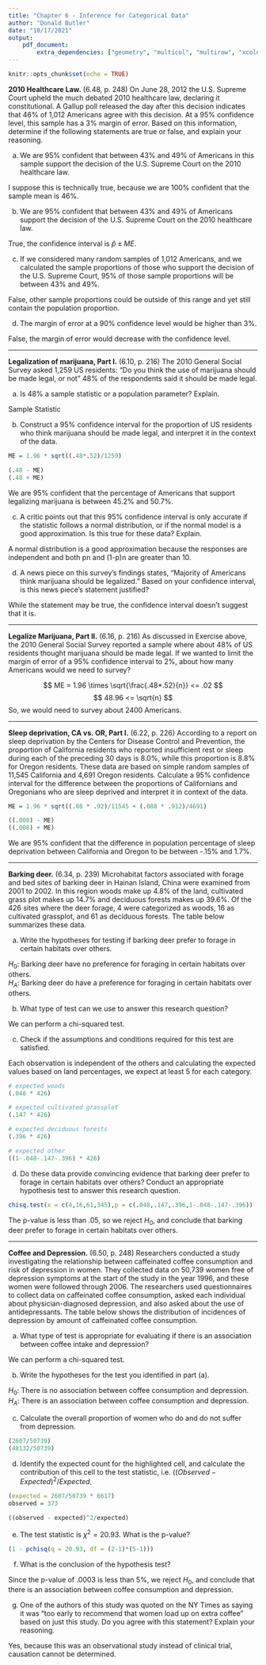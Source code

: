 ```yaml
---
title: "Chapter 6 - Inference for Categorical Data"
author: "Donald Butler"
date: "10/17/2021"
output:
    pdf_document:
        extra_dependencies: ["geometry", "multicol", "multirow", "xcolor"]
---
```


```r
knitr::opts_chunk$set(echo = TRUE)
```

**2010 Healthcare Law.** (6.48, p. 248) On June 28, 2012 the U.S. Supreme Court upheld the much debated 2010 healthcare law, declaring it constitutional. A Gallup poll released the day after this decision indicates that 46% of 1,012 Americans agree with this decision. At a 95% confidence level, this sample has a 3% margin of error. Based on this information, determine if the following statements are true or false, and explain your reasoning.

(a) We are 95% confident that between 43% and 49% of Americans in this sample support the decision of the U.S. Supreme Court on the 2010 healthcare law.

I suppose this is technically true, because we are 100% confident that the sample mean is 46%.

(b) We are 95% confident that between 43% and 49% of Americans support the decision of the U.S. Supreme Court on the 2010 healthcare law.

True, the confidence interval is $\hat{p} \pm ME$.

(c) If we considered many random samples of 1,012 Americans, and we calculated the sample proportions of those who support the decision of the U.S. Supreme Court, 95% of those sample proportions will be between 43% and 49%.

False, other sample proportions could be outside of this range and yet still contain the population proportion.

(d) The margin of error at a 90% confidence level would be higher than 3%.

False, the margin of error would decrease with the confidence level. 

--------------------------------------------------------------------------------

\clearpage

**Legalization of marijuana, Part I.** (6.10, p. 216) The 2010 General Social Survey asked 1,259 US residents: "Do you think the use of marijuana should be made legal, or not" 48% of the respondents said it should be made legal.

(a) Is 48% a sample statistic or a population parameter? Explain.

Sample Statistic

(b) Construct a 95% confidence interval for the proportion of US residents who think marijuana should be made legal, and interpret it in the context of the data.

```r
ME = 1.96 * sqrt((.48*.52)/1259)

(.48 - ME)
(.48 + ME)
```
We are 95% confident that the percentage of Americans that support legalizing marijuana is between 45.2% and 50.7%.

(c) A critic points out that this 95% confidence interval is only accurate if the statistic follows a normal distribution, or if the normal model is a good approximation. Is this true for these data? Explain.

A normal distribution is a good approximation because the responses are independent and both pn and (1-p)n are greater than 10.

(d) A news piece on this survey's findings states, "Majority of Americans think marijuana should be legalized." Based on your confidence interval, is this news piece's statement justified?

While the statement may be true, the confidence interval doesn't suggest that it is.

--------------------------------------------------------------------------------

\clearpage

**Legalize Marijuana, Part II.** (6.16, p. 216) As discussed in Exercise above, the 2010 General Social Survey reported a sample where about 48% of US residents thought marijuana should be made legal. If we wanted to limit the margin of error of a 95% confidence interval to 2%, about how many Americans would we need to survey?

$$
ME = 1.96 \times \sqrt{\frac{.48*.52}{n}} <= .02
$$
$$
48.96 <= \sqrt{n}
$$
So, we would need to survey about 2400 Americans.

--------------------------------------------------------------------------------

\clearpage

**Sleep deprivation, CA vs. OR, Part I.** (6.22, p. 226) According to a report on sleep deprivation by the Centers for Disease Control and Prevention, the proportion of California residents who reported insufficient rest or sleep during each of the preceding 30 days is 8.0%, while this proportion is 8.8% for Oregon residents. These data are based on simple random samples of 11,545 California and 4,691 Oregon residents. Calculate a 95% confidence interval for the difference between the proportions of Californians and Oregonians who are sleep deprived and interpret it in context of the data.

```r
ME = 1.96 * sqrt((.08 * .92)/11545 + (.088 * .912)/4691)

((.008) - ME)
((.008) + ME)
```
We are 95% confident that the difference in population percentage of sleep deprivation between California and Oregon to be between -.15% and 1.7%.

--------------------------------------------------------------------------------

\clearpage

**Barking deer.** (6.34, p. 239) Microhabitat factors associated with forage and bed sites of barking deer in Hainan Island, China were examined from 2001 to 2002. In this region woods make up 4.8% of the land, cultivated grass plot makes up 14.7% and deciduous forests makes up 39.6%. Of the 426 sites where the deer forage, 4 were categorized as woods, 16 as cultivated grassplot, and 61 as deciduous forests. The table below summarizes these data.

\begin{center}
\begin{tabular}{c c c c c}
Woods	& Cultivated grassplot	& Deciduous forests	 & Other & Total \\
\hline 
4		& 16					& 61			     & 345	 & 426 \\
\end{tabular}
\end{center}

(a) Write the hypotheses for testing if barking deer prefer to forage in certain habitats over others.

$H_0:$ Barking deer have no preference for foraging in certain habitats over others.  
$H_A:$ Barking deer do have a preference for foraging in certain habitats over others.

(b) What type of test can we use to answer this research question?

We can perform a chi-squared test.

(c) Check if the assumptions and conditions required for this test are satisfied.

Each observation is independent of the others and calculating the expected values based on land percentages, we expect at least 5 for each category.

```r
# expected woods
(.048 * 426)

# expected cultivated grassplot
(.147 * 426)

# expected deciduous forests
(.396 * 426)

# expected other
((1-.048-.147-.396) * 426)
```

(d) Do these data provide convincing evidence that barking deer prefer to forage in certain habitats over others? Conduct an appropriate hypothesis test to answer this research question.

```r
chisq.test(x = c(4,16,61,345),p = c(.048,.147,.396,1-.048-.147-.396))
```
The p-value is less than .05, so we reject $H_0$, and conclude that barking deer prefer to forage in certain habitats over others.

--------------------------------------------------------------------------------

\clearpage


**Coffee and Depression.** (6.50, p. 248) Researchers conducted a study investigating the relationship between caffeinated coffee consumption and risk of depression in women. They collected data on 50,739 women free of depression symptoms at the start of the study in the year 1996, and these women were followed through 2006. The researchers used questionnaires to collect data on caffeinated coffee consumption, asked each individual about physician-diagnosed depression, and also asked about the use of antidepressants. The table below shows the distribution of incidences of depression by amount of caffeinated coffee consumption.

\small
\begin{center}
\begin{tabular}{l  l rrrrrr}
	&  \multicolumn{1}{c}{}		& \multicolumn{5}{c}{\textit{Caffeinated coffee consumption}} \\
\cline{3-7}
	&		& $\le$ 1	& 2-6	& 1	& 2-3	& $\ge$ 4	&   \\
	&		& cup/week	& cups/week	& cup/day	& cups/day	& cups/day	& Total  \\
\cline{2-8}
\textit{Clinical} & Yes	& 670 & \fbox{\textcolor{blue}{373}}	& 905	& 564	& 95 	& 2,607 \\
\textit{depression}	& No& 11,545	& 6,244	& 16,329	& 11,726	& 2,288 	& 48,132 \\
\cline{2-8}
				& Total	& 12,215	& 6,617 & 17,234	& 12,290	& 2,383 	& 50,739 \\
\cline{2-8}
\end{tabular}
\end{center}


(a) What type of test is appropriate for evaluating if there is an association between coffee intake and depression?

We can perform a chi-squared test.

(b) Write the hypotheses for the test you identified in part (a).

$H_0:$ There is no association between coffee consumption and depression.  
$H_A:$ There is an association between coffee consumption and depression.

(c) Calculate the overall proportion of women who do and do not suffer from depression.

```r
(2607/50739)
(48132/50739)
```

(d) Identify the expected count for the highlighted cell, and calculate the contribution of this cell to the test statistic, i.e. ($(Observed - Expected)^2 / Expected$.

```r
(expected = 2607/50739 * 6617)
observed = 373

((observed - expected)^2/expected)
```
(e) The test statistic is $\chi^2=20.93$. What is the p-value?

```r
(1 - pchisq(q = 20.93, df = (2-1)*(5-1)))
```

(f) What is the conclusion of the hypothesis test?

Since the p-value of .0003 is less than 5%, we reject $H_0$, and conclude that there is an association between coffee consumption and depression.

(g) One of the authors of this study was quoted on the NY Times as saying it was "too early to recommend that women load up on extra coffee" based on just this study. Do you agree with this statement? Explain your reasoning.

Yes, because this was an observational study instead of clinical trial, causation cannot be determined.
